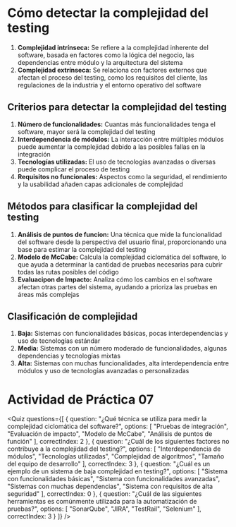 # Cómo detectar la complejidad del testing

1. **Complejidad intrínseca:** Se refiere a la complejidad inherente del software, basada en factores como la lógica del negocio, las dependencias entre módulo y la arquitectura del sistema
2. **Complejidad extrínseca:** Se relaciona con factores externos que afectan el proceso del testing, como los requisitos del cliente, las regulaciones de la industria y el entorno operativo del software

## Criterios para detectar la complejidad del testing

1. **Número de funcionalidades:** Cuantas más funcionalidades tenga el software, mayor será la complejidad del testing
2. **Interdependencia de módulos:** La interacción entre múltiples módulos puede aumentar la complejidad debido a las posibles fallas en la integración
3. **Tecnologías utilizadas:** El uso de tecnologías avanzadas o diversas puede complicar el proceso de testing
4. **Requisitos no funcionales:** Aspectos como la seguridad, el rendimiento y la usabilidad añaden capas adicionales de complejidad

## Métodos para clasificar la complejidad del testing

1. **Análisis de puntos de funcion:** Una técnica que mide la funcionalidad del software desde la perspectiva del usuario final, proporcionando una base para estimar la complejidad del testing
2. **Modelo de McCabe:** Calcula la complejidad ciclomática del software, lo que ayuda a determinar la cantidad de pruebas necesarias para cubrir todas las rutas posibles del código
3. **Evaluacipon de Impacto:** Analiza cómo los cambios en el software afectan otras partes del sistema, ayudando a prioriza las pruebas en áreas más complejas

## Clasificación de complejidad

1. **Baja:** Sistemas con funcionalidades básicas, pocas interdependencias y uso de tecnologías estándar
2. **Media:** Sistemas con un número moderado de funcionalidades, algunas dependencias y tecnologías mixtas
3. **Alta:** Sistemas con muchas funcionalidades, alta interdependencia entre módulos y uso de tecnologías avanzadas o personalizadas

# Actividad de Práctica 07

<Quiz questions={[
  {
    question: "¿Qué técnica se utiliza para medir la complejidad ciclomática del software?",
    options: [
      "Pruebas de integración",
      "Evaluación de impacto",
      "Modelo de McCabe",
      "Análisis de puntos de función"
    ],
    correctIndex: 2
  },
  {
    question: "¿Cuál de los siguientes factores no contribuye a la complejidad del testing?",
    options: [
      "Interdependencia de módulos",
      "Tecnologías utilizadas",
      "Complejidad de algoritmos",
      "Tamaño del equipo de desarrollo"
    ],
    correctIndex: 3
  },
  {
    question: "¿Cuál es un ejemplo de un sistema de baja complejidad en testing?",
    options: [
      "Sistema con funcionalidades básicas",
      "Sistema con funcionalidades avanzadas",
      "Sistemas con muchas dependencias",
      "Sistema con requisitos de alta seguridad"
    ],
    correctIndex: 0
  },
  {
    question: "¿Cuál de las siguientes herramientas es comúnmente utilizada para la automatización de pruebas?",
    options: [
      "SonarQube",
      "JIRA",
      "TestRail",
      "Selenium"
    ],
    correctIndex: 3
  }
]} />